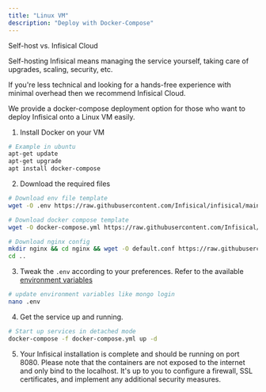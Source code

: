 ```yaml
---
title: "Linux VM"
description: "Deploy with Docker-Compose"
---
```


<Info>
Self-host vs. Infisical Cloud

Self-hosting Infisical means managing the service yourself, taking care of upgrades, scaling, security, etc.

If you're less technical and looking for a hands-free experience with minimal overhead then we recommend Infisical Cloud.

</Info>

We provide a docker-compose deployment option for those who want to deploy Infisical onto a Linux VM easily.

1. Install Docker on your VM

```bash
# Example in ubuntu
apt-get update
apt-get upgrade
apt install docker-compose
```

2. Download the required files

```bash
# Download env file template
wget -O .env https://raw.githubusercontent.com/Infisical/infisical/main/.env.example

# Download docker compose template
wget -O docker-compose.yml https://raw.githubusercontent.com/Infisical/infisical/main/docker-compose.yml

# Download nginx config
mkdir nginx && cd nginx && wget -O default.conf https://raw.githubusercontent.com/Infisical/infisical/main/nginx/default.dev.conf
cd ..
```

3. Tweak the `.env` according to your preferences. Refer to the available [environment variables](../../self-hosting/configuration/envars)

```bash
# update environment variables like mongo login
nano .env
```

4. Get the service up and running.

```bash
# Start up services in detached mode
docker-compose -f docker-compose.yml up -d
```

5. Your Infisical installation is complete and should be running on port 8080. Please note that the containers are not exposed to the internet and only bind to the localhost. It's up to you to configure a firewall, SSL certificates, and implement any additional security measures.
